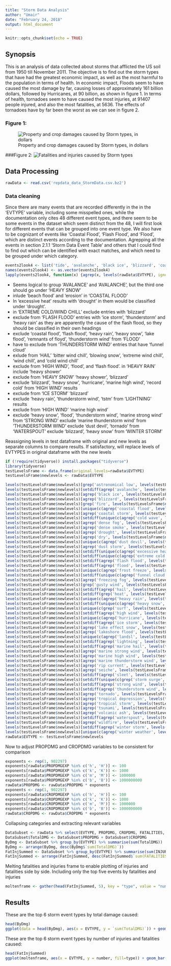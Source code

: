 ```yaml
---
title: "Storm Data Analysis"
author: "Umair"
date: "February 24, 2018"
output: html_document
---
```


```r
knitr::opts_chunk$set(echo = TRUE)
```
## Synopsis

This is an analysis of data collected about storms that afflicted the US soil from 1950 till November 2011. The objective is to find out the storm types that have had the greatest economic impact, as well as the most harmful to the population in terms of health. In economic impact, Floods seem to have caused the most damage by far, causing losses of approximately 161 billion dollars, followed by Hurricanes, at 90 billion, as shown in figure 1. In terms of health, tornadoes seem to have caused the most injuries, at 91407 people injured, and also the most fatalities, at 5636. The effects of tornadoes have by far been the worst as we can see in figure 2.

### Figure 1:
![Property and crop damages caused by Storm types, in dollars](Damage analysis.png)

###Figure 2:
![Fatalities and injuries caused by Storm types](InjFat.png)


## Data Processing

```r
rawData <- read.csv('repdata_data_StormData.csv.bz2')
```

### Data cleaning

Since there are many events that are recorded differently in the in the 'EVTYPE' variable, including some misspelled ones, while the documentation only cites 48 different event types, and there seem to be some events in the dataset which seem distinct from the 48, I will first look for different events that can be grouped into one event type. We also have to be cognizant of events like 'Coastal Flood', 'Flash Flood', and 'Flood', which are distinct events according to the documentation. Agrepping all the events in section 2.1.1 'Storm Data Event Table' and others that I could find to find out which can be identified with exact matches, and which need to be grouped under which category.


```r
events2look4 <- list('tide', 'avalanche', 'black ice', 'blizzard', 'coastal flood', 'fire', 'cold wind chill', 'debris flow', 'dense fog', 'dense smoke', 'drought', 'dust devil', 'dust storm', 'excessive heat', 'extreme cold wind chill', 'flash flood', 'flood', 'frost/freeze', 'funnel cloud', 'freezing fog', 'hail', 'heat', 'heavy rain', 'heavy snow', 'high surf', 'high wind', 'hurricane', 'ice storm', 'lake-effect snow', 'lakeshore flood', 'lightning', 'marine hail', 'marine high wind', 'marine strong wind', 'marine thunderstorm wind', 'rip current', 'seiche', 'sleet', 'storm surge/tide', 'strong wind', 'thunderstorm wind', 'tornado', 'tropical depression', 'tropical storm', 'tsunami', 'volcanic ash', 'waterspout', 'wildfire', 'winter storm', 'winter weather')
names(events2look4) <- as.vector(events2look4)
lapply(events2look4, function(x) {agrep(x, levels(rawData$EVTYPE), ignore.case = T, value = T)})
```

- Seems logical to group 'AVALANCE' and 'AVALANCHE', but the third one should go under 'HEAVY SNOW'
- inlude 'beach flood' and 'erosion' in 'COASTAL FLOOD'
- In 'excessive heat' results with 'drought' in them would be classified under 'drought'.
- in 'EXTREME COLD/WIND CHILL' exclude entries with 'blizzard'
- exclude from 'FLASH FLOOD' entries with 'ice storm', 'thunderstorm' and 'heavy rain' as they are apparently the cause of the flash flood, so they should be classified in their own headings
- exclude 'coastal flood', 'flash flood', 'heavy rain', 'heavy snow', 'lake flood', 'remnants of floyd', 'thunderstorm wind' from 'FLOOD'
- have to exclude from 'THUNDERSTORM WIND' entries that have 'funnel cloud'
- exlude from 'HAIL' 'bitter wind chill', 'blowing snow', 'extreme wind chill', 'wind chill', and 'cold wind chill'
- exclude from 'HIGH WIND', 'flood', and 'flash flood'. in 'HEAVY RAIN' include 'heavy shower'
- exclude from 'HEAVY SNOW' 'heavy shower', 'blizzard'
- exclude 'blizzard', 'heavy snow', 'hurricane', 'marine high wind', 'record cold' from 'HIGH WIND' results
- exclude from 'ICE STORM' 'blizzard'
- exclude 'heavy rain', 'thunderstorm wind', 'tstm' from 'LIGHTNING' results
- exclude from 'HIGH WIND' 'marine high wind'
- exclude 'heavy snow', 'flood', 'thunderstorm wind', 'marine strong wind' from 'STRONG WIND'
exclude 'marine thunderstorm wind' from 'THUNDERSTORM WIND'
exclude 'dust devil', 'tornado' from 'WATERSPOUT'
exclude 'blizzard', 'heavy snow' from 'WINTER STORM'


Reassigning levels in test dataframe with original and new levels as separate columns to compare results. If satisfactory, will replace levels of EVTYPES in original dataframe with the new levels


```r
if (!require(tidyverse)) install.packages("tidyverse")
library(tidyverse)
testLevelsFrame <- data.frame(original_levels=rawData$EVTYPE)
testLevelsFrame$newlevels <- rawData$EVTYPE

levels(testLevelsFrame$newlevels)[grep('astronomical low', levels(testLevelsFrame$newlevels), ignore.case = T)] <- 'ASTRONOMICAL LOW TIDE'
levels(testLevelsFrame$newlevels)[setdiff(agrep('avalanche', levels(testLevelsFrame$newlevels), ignore.case = T), agrep('heavy snow', levels(testLevelsFrame$newlevels), ignore.case = T))] <- 'AVALANCHE'
levels(testLevelsFrame$newlevels)[agrep('black ice', levels(testLevelsFrame$newlevels), ignore.case = T)] <- 'BLACK ICE'
levels(testLevelsFrame$newlevels)[agrep('blizzard', levels(testLevelsFrame$newlevels), ignore.case = T)] <- 'BLIZZARD'
levels(testLevelsFrame$newlevels)[grep('fire', levels(testLevelsFrame$newlevels), ignore.case = T)] <- 'FIRE'
levels(testLevelsFrame$newlevels)[unique(c(agrep('coastal flood', levels(testLevelsFrame$newlevels), ignore.case = T), agrep('erosion', levels(testLevelsFrame$newlevels), ignore.case = T), agrep('beach flood', levels(testLevelsFrame$newlevels), ignore.case = T), agrep('coastal flooding', levels(testLevelsFrame$newlevels), ignore.case = T)))] <- 'COASTAL FLOOD'
levels(testLevelsFrame$newlevels)[agrep('coastal storm', levels(testLevelsFrame$newlevels), ignore.case = T)] <- 'COASTAL STORM'
levels(testLevelsFrame$newlevels)[setdiff(unique(c(agrep('cold wave', levels(testLevelsFrame$newlevels), ignore.case = T), agrep('excessive cold', levels(testLevelsFrame$newlevels), ignore.case = T), agrep('bitter wind chill', levels(testLevelsFrame$newlevels), ignore.case = T), agrep('wind chill', levels(testLevelsFrame$newlevels), ignore.case = T), agrep('cold temperature', levels(testLevelsFrame$newlevels), ignore.case = T), agrep('cold', levels(testLevelsFrame$newlevels), ignore.case = T), grep('cool', levels(testLevelsFrame$newlevels), ignore.case = T))), unique(c(grep('blizzard', levels(testLevelsFrame$newlevels), ignore.case = T), grep('extreme cold', levels(testLevelsFrame$newlevels), ignore.case = T), grep('dry conditions', levels(testLevelsFrame$newlevels), ignore.case = T), grep('record snow', levels(testLevelsFrame$newlevels), ignore.case = T), grep('record heat', levels(testLevelsFrame$newlevels), ignore.case = T), grep('record high', levels(testLevelsFrame$newlevels), ignore.case = T), grep('record precipitation', levels(testLevelsFrame$newlevels), ignore.case = T), grep('record temperature', levels(testLevelsFrame$newlevels), ignore.case = T), grep('record warm', levels(testLevelsFrame$newlevels), ignore.case = T), grep('snowfall', levels(testLevelsFrame$newlevels), ignore.case = T), grep('extreme', levels(testLevelsFrame$newlevels), ignore.case = T))))] <- 'COLD/WIND CHILL'
levels(testLevelsFrame$newlevels)[agrep('dense fog', levels(testLevelsFrame$newlevels), ignore.case = T)] <- 'DENSE FOG'
levels(testLevelsFrame$newlevels)[agrep('dense smoke', levels(testLevelsFrame$newlevels), ignore.case = T)] <- 'DENSE SMOKE'
levels(testLevelsFrame$newlevels)[agrep('drought', levels(testLevelsFrame$newlevels), ignore.case = T)] <- 'DROUGHT'
levels(testLevelsFrame$newlevels)[agrep('dry', levels(testLevelsFrame$newlevels), ignore.case = T)] <- 'DRY WEATHER'
levels(testLevelsFrame$newlevels)[unique(c(agrep('dust devil', levels(testLevelsFrame$newlevels), ignore.case = T), agrep('blowing dust', levels(testLevelsFrame$newlevels), ignore.case = T)))] <- 'DUST DEVIL'
levels(testLevelsFrame$newlevels)[agrep('dust storm', levels(testLevelsFrame$newlevels), ignore.case = T)] <- 'DUST STORM'
levels(testLevelsFrame$newlevels)[setdiff(unique(c(agrep('excessive heat', levels(testLevelsFrame$newlevels), ignore.case = T), agrep('heat wave', levels(testLevelsFrame$newlevels), ignore.case = T), grep('hot', levels(testLevelsFrame$newlevels), ignore.case = T))), agrep('drought', levels(testLevelsFrame$newlevels), ignore.case = T))] <- 'EXCESSIVE HEAT'
levels(testLevelsFrame$newlevels)[setdiff(unique(c(agrep('extreme cold wind chill', levels(testLevelsFrame$newlevels), ignore.case = T), grep('freezing', levels(testLevelsFrame$newlevels), ignore.case = T), agrep('blowing snow', levels(testLevelsFrame$newlevels), ignore.case = T), agrep('extreme wind chill', levels(testLevelsFrame$newlevels), ignore.case = T), agrep('record cold', levels(testLevelsFrame$newlevels), ignore.case = T), agrep('extreme cold', levels(testLevelsFrame$newlevels), ignore.case = T))), agrep('blizzard', levels(testLevelsFrame$newlevels), ignore.case = T))] <- 'EXTREME COLD/WIND CHILL'
levels(testLevelsFrame$newlevels)[setdiff(agrep('flash flood', levels(testLevelsFrame$newlevels), ignore.case = T), unique(c(agrep('ice storm', levels(testLevelsFrame$newlevels), ignore.case = T), agrep('thunderstorm', levels(testLevelsFrame$newlevels), ignore.case = T), agrep('heavy rain', levels(testLevelsFrame$newlevels), ignore.case = T))))] <- 'FLASH FLOOD'
levels(testLevelsFrame$newlevels)[setdiff(agrep('flood', levels(testLevelsFrame$newlevels), ignore.case = T), unique(c(agrep('coastal flood', levels(testLevelsFrame$newlevels), ignore.case = T), agrep('flash flood', levels(testLevelsFrame$newlevels), ignore.case = T), agrep('heavy rain', levels(testLevelsFrame$newlevels), ignore.case = T), agrep('heavy snow', levels(testLevelsFrame$newlevels), ignore.case = T), agrep('lake flood', levels(testLevelsFrame$newlevels), ignore.case = T), agrep('remnants of floyd', levels(testLevelsFrame$newlevels), ignore.case = T), agrep('thunderstorm wind', levels(testLevelsFrame$newlevels), ignore.case = T))))] <- 'FLOOD'
levels(testLevelsFrame$newlevels)[unique(c(agrep('frost freeze', levels(testLevelsFrame$newlevels), ignore.case = T), grep('frost', levels(testLevelsFrame$newlevels), ignore.case = T), grep('freeze', levels(testLevelsFrame$newlevels), ignore.case = T)))] <- 'FROST FREEZE'
levels(testLevelsFrame$newlevels)[setdiff(unique(c(agrep('funnel cloud', levels(testLevelsFrame$newlevels), ignore.case = T), grep('funnel', levels(testLevelsFrame$newlevels), ignore.case = T))), agrep('thunderstorm wind', levels(testLevelsFrame$newlevels), ignore.case = T))] <- 'FUNNEL CLOUD'
levels(testLevelsFrame$newlevels)[agrep('freezing fog', levels(testLevelsFrame$newlevels), ignore.case = T)] <- 'FREEZING FOG'
levels(testLevelsFrame$newlevels)[grep('gusty wind', levels(testLevelsFrame$newlevels), ignore.case = T)] <- 'GUSTY WIND'
levels(testLevelsFrame$newlevels)[setdiff(agrep('hail', levels(testLevelsFrame$newlevels), ignore.case = T), unique(c(agrep('bitter wind chill', levels(testLevelsFrame$newlevels), ignore.case = T), agrep('blowing snow', levels(testLevelsFrame$newlevels), ignore.case = T), agrep('extreme wind chill', levels(testLevelsFrame$newlevels), ignore.case = T), agrep('wind chill', levels(testLevelsFrame$newlevels), ignore.case = T), agrep('cold wind chill', levels(testLevelsFrame$newlevels), ignore.case = T))))] <- 'HAIL'
levels(testLevelsFrame$newlevels)[setdiff(grep('heat', levels(testLevelsFrame$newlevels), ignore.case = T), agrep('excessive heat', levels(testLevelsFrame$newlevels), ignore.case = T))] <- 'heat'
levels(testLevelsFrame$newlevels)[unique(c(agrep('heavy rain', levels(testLevelsFrame$newlevels), ignore.case = T), grep('excessive rain', levels(testLevelsFrame$newlevels), ignore.case = T), agrep('heavy shower', levels(testLevelsFrame$newlevels), ignore.case = T), grep('precipitation', levels(testLevelsFrame$newlevels), ignore.case = T)))] <- 'HEAVY RAIN'
levels(testLevelsFrame$newlevels)[setdiff(unique(c(agrep('heavy snow', levels(testLevelsFrame$newlevels), ignore.case = T), agrep('excessive snow', levels(testLevelsFrame$newlevels), ignore.case = T), agrep('record snow', levels(testLevelsFrame$newlevels), ignore.case = T), agrep('record winter snow', levels(testLevelsFrame$newlevels), ignore.case = T))), unique(c(agrep('heavy shower', levels(testLevelsFrame$newlevels), ignore.case = T), agrep('blizzard', levels(testLevelsFrame$newlevels), ignore.case = T), agrep('record low', levels(testLevelsFrame$newlevels), ignore.case = T))))] <- 'HEAVY SNOW'
levels(testLevelsFrame$newlevels)[unique(c(grep('surf', levels(testLevelsFrame$newlevels), ignore.case = T), grep('swell', levels(testLevelsFrame$newlevels), ignore.case = T)))] <- 'HIGH SURF'
levels(testLevelsFrame$newlevels)[setdiff(agrep('high wind', levels(testLevelsFrame$newlevels), ignore.case = T), unique(c(agrep('blizzard', levels(testLevelsFrame$newlevels), ignore.case = T), agrep('heavy snow', levels(testLevelsFrame$newlevels), ignore.case = T), agrep('hurricane', levels(testLevelsFrame$newlevels), ignore.case = T), agrep('marine high wind', levels(testLevelsFrame$newlevels), ignore.case = T), agrep('record cold', levels(testLevelsFrame$newlevels), ignore.case = T))))] <- 'HIGH WIND'
levels(testLevelsFrame$newlevels)[unique(c(agrep('hurricane', levels(testLevelsFrame$newlevels), ignore.case = T), agrep('typhoon', levels(testLevelsFrame$newlevels), ignore.case = T)))] <- 'HURRICANE/TYPHOON'
levels(testLevelsFrame$newlevels)[setdiff(agrep('ice storm', levels(testLevelsFrame$newlevels), ignore.case = T), agrep('blizzard', levels(testLevelsFrame$newlevels), ignore.case = T))] <- 'ICE STORM'
levels(testLevelsFrame$newlevels)[agrep('lake effect snow', levels(testLevelsFrame$newlevels), ignore.case = T)] <- 'LAKE EFFECT SNOW'
levels(testLevelsFrame$newlevels)[agrep('lakeshore flood', levels(testLevelsFrame$newlevels), ignore.case = T)] <- 'LAKESHORE FLOOD'
levels(testLevelsFrame$newlevels)[unique(c(agrep('landsl', levels(testLevelsFrame$newlevels), ignore.case = T), agrep('slide', levels(testLevelsFrame$newlevels), ignore.case = T)))] <- 'LANDSLIDE'
levels(testLevelsFrame$newlevels)[setdiff(agrep('lightning', levels(testLevelsFrame$newlevels), ignore.case = T), unique(c(agrep('heavy rain', levels(testLevelsFrame$newlevels), ignore.case = T), agrep('thunderstorm wind', levels(testLevelsFrame$newlevels), ignore.case = T), agrep('tstm', levels(testLevelsFrame$newlevels), ignore.case = T))))] <- 'LIGHTNING'
levels(testLevelsFrame$newlevels)[setdiff(agrep('marine hail', levels(testLevelsFrame$newlevels), ignore.case = T), agrep('marine high wind', levels(testLevelsFrame$newlevels), ignore.case = T))] <- 'MARINE HAIL'
levels(testLevelsFrame$newlevels)[agrep('marine strong wind', levels(testLevelsFrame$newlevels), ignore.case = T)] <- 'MARINE STRONG WIND'
levels(testLevelsFrame$newlevels)[agrep('marine high wind', levels(testLevelsFrame$newlevels), ignore.case = T)] <- 'MARINE HIGH WIND'
levels(testLevelsFrame$newlevels)[agrep('marine thunderstorm wind', levels(testLevelsFrame$newlevels), ignore.case = T)] <- 'MARINE THUNDERSTORM WIND'
levels(testLevelsFrame$newlevels)[agrep('rip current', levels(testLevelsFrame$newlevels), ignore.case = T)] <- 'RIP CURRENT'
levels(testLevelsFrame$newlevels)[agrep('seiche', levels(testLevelsFrame$newlevels), ignore.case = T)] <- 'SEICHE'
levels(testLevelsFrame$newlevels)[setdiff(agrep('sleet', levels(testLevelsFrame$newlevels), ignore.case = T), agrep('heavy snow', levels(testLevelsFrame$newlevels), ignore.case = T))] <- 'SLEET'
levels(testLevelsFrame$newlevels)[setdiff(unique(c(grep('storm surge', levels(testLevelsFrame$newlevels), ignore.case = T), grep('tide', levels(testLevelsFrame$newlevels), ignore.case = T))), grep('astronomical low', levels(testLevelsFrame$newlevels), ignore.case = T))] <- 'STORM SURGE/TIDE'
levels(testLevelsFrame$newlevels)[setdiff(agrep('strong wind', levels(testLevelsFrame$newlevels), ignore.case = T), unique(c(agrep('heavy snow', levels(testLevelsFrame$newlevels), ignore.case = T), agrep('flood', levels(testLevelsFrame$newlevels), ignore.case = T), agrep('thunderstorm wind', levels(testLevelsFrame$newlevels), ignore.case = T), agrep('marine strong wind', levels(testLevelsFrame$newlevels), ignore.case = T))))] <- 'STRONG WIND'
levels(testLevelsFrame$newlevels)[setdiff(agrep('thunderstorm wind', levels(testLevelsFrame$newlevels), ignore.case = T), agrep('marine thunderstorm wind', levels(testLevelsFrame$newlevels), ignore.case = T))] <- 'THUNDERSTORM WIND'
levels(testLevelsFrame$newlevels)[agrep('tornado', levels(testLevelsFrame$newlevels), ignore.case = T)] <- 'TORNADO'
levels(testLevelsFrame$newlevels)[agrep('tropical depression', levels(testLevelsFrame$newlevels), ignore.case = T)] <- 'TROPICAL DEPRESSION'
levels(testLevelsFrame$newlevels)[agrep('tropical storm', levels(testLevelsFrame$newlevels), ignore.case = T)] <- 'TROPICAL STORM'
levels(testLevelsFrame$newlevels)[agrep('tsunami', levels(testLevelsFrame$newlevels), ignore.case = T)] <- 'TSUNAMI'
levels(testLevelsFrame$newlevels)[agrep('volcanic ash', levels(testLevelsFrame$newlevels), ignore.case = T)] <- 'VOLCANIC ASH'
levels(testLevelsFrame$newlevels)[setdiff(agrep('waterspout', levels(testLevelsFrame$newlevels), ignore.case = T), unique(c(agrep('dust devil', levels(testLevelsFrame$newlevels), ignore.case = T), agrep('tornado', levels(testLevelsFrame$newlevels), ignore.case = T))))] <- 'WATERSPOUT'
levels(testLevelsFrame$newlevels)[agrep('wildfire', levels(testLevelsFrame$newlevels), ignore.case = T)] <- 'WILDFIRE'
levels(testLevelsFrame$newlevels)[setdiff(agrep('winter storm', levels(testLevelsFrame$newlevels), ignore.case = T), unique(c(agrep('blizzard', levels(testLevelsFrame$newlevels), ignore.case = T), agrep('heavy snow', levels(testLevelsFrame$newlevels), ignore.case = T))))] <- 'WINTER STORM'
levels(testLevelsFrame$newlevels)[unique(c(agrep('winter weather', levels(testLevelsFrame$newlevels), ignore.case = T), agrep('cold weather', levels(testLevelsFrame$newlevels), ignore.case = T)))] <- 'WINTER WEATHER'
rawData$EVTYPE <- testLevelsFrame$newlevels
```
Now to adjust PROPDMG and CROPDMG variables to be consistent for comparison

```r
exponents <- rep(1, 902297)
exponents[rawData$PROPDMGEXP %in% c('h', 'H')] <- 100
exponents[rawData$PROPDMGEXP %in% c('k', 'K')] <- 1000
exponents[rawData$PROPDMGEXP %in% c('m', 'M')] <- 1000000
exponents[rawData$PROPDMGEXP %in% c('b', 'B')] <- 1000000000
rawData$PROPDMG <- rawData$PROPDMG * exponents
exponents <- rep(1, 902297)
exponents[rawData$CROPDMGEXP %in% c('h', 'H')] <- 100
exponents[rawData$CROPDMGEXP %in% c('k', 'K')] <- 1000
exponents[rawData$CROPDMGEXP %in% c('m', 'M')] <- 1000000
exponents[rawData$CROPDMGEXP %in% c('b', 'B')] <- 1000000000
rawData$CROPDMG <- rawData$CROPDMG * exponents
```
Collapsing categories and extracting relevant variables
```r
DataSubset <- rawData %>% select(EVTYPE, PROPDMG, CROPDMG, FATALITIES, INJURIES)
DataSubset$TotalDMG <- DataSubset$PROPDMG + DataSubset$CROPDMG
ByDmg <- DataSubset %>% group_by(EVTYPE) %>% summarise(sum(TotalDMG))
ByDmg <- arrange(ByDmg, desc(ByDmg$`sum(TotalDMG)`))
FatInjSummed <- DataSubset %>% group_by(EVTYPE) %>% summarise(sum(INJURIES), sum(FATALITIES))
FatInjSummed <- arrange(FatInjSummed, desc(FatInjSummed$`sum(FATALITIES)`), desc(FatInjSummed$`sum(INJURIES)`))
```
Melting fatalities and injuries frame to enable plotting of injuries and fatalities side by side. Including only the top five events by fatalities and injuries

```r
moltenframe <- gather(head(FatInjSummed, 5), key = "type", value = "number", `sum(INJURIES)`:`sum(FATALITIES)`)
```

## Results
These are the top 6 storm event types by total damage caused:

```r
head(ByDmg)
ggplot(data = head(ByDmg), aes(x = EVTYPE, y = `sum(TotalDMG)`)) + geom_bar(stat = 'identity')
```

These are the top 6 storm event types by number of injuries and fatalities caused:

```r
head(FatInjSummed)
ggplot(moltenframe, aes(x = EVTYPE, y = number, fill=type)) + geom_bar(stat='identity', position = 'dodge')
```